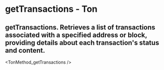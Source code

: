 # getTransactions - Ton

## getTransactions. Retrieves a list of transactions associated with a specified address or block, providing details about each transaction's status and content.


<TonMethod_getTransactions />
